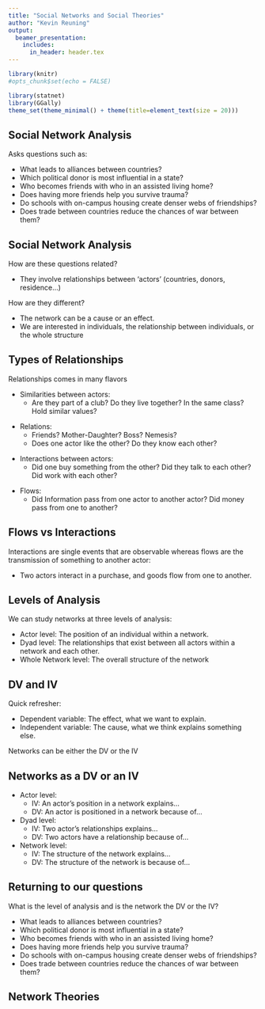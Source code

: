 ```yaml
---
title: "Social Networks and Social Theories"
author: "Kevin Reuning"
output: 
  beamer_presentation:
    includes:
      in_header: header.tex
---
```


```r
library(knitr)
#opts_chunk$set(echo = FALSE)

library(statnet)
library(GGally)
theme_set(theme_minimal() + theme(title=element_text(size = 20)))

```

## Social Network Analysis

Asks questions such as: 

- What leads to alliances between countries? 
- Which political donor is most influential in a state? 
- Who becomes friends with who in an assisted living home? 
- Does having more friends help you survive trauma? 
- Do schools with on-campus housing create denser webs of friendships?
- Does trade between countries reduce the chances of war between them? 

## Social Network Analysis

How are these questions related? 

- They involve relationships between 'actors' (countries, donors, residence...)

\pause 

How are they different? 

- The network can be a cause or an effect.
- We are interested in individuals, the relationship between individuals, or the whole structure

## Types of Relationships 

Relationships comes in many flavors

- Similarities between actors: 
  - Are they part of a club? Do they live together? In the same class? Hold similar values? 

\pause 

- Relations:
  - Friends? Mother-Daughter? Boss? Nemesis? 
  - Does one actor like the other? Do they know each other? 


\pause 

- Interactions between actors: 
  - Did one buy something from the other? Did they talk to each other? Did work with each other?
  
\pause 

- Flows: 
  - Did Information pass from one actor to another actor? Did money pass from one to another? 
  
## Flows vs Interactions

Interactions are single events that are observable whereas flows are the transmission of something to another actor:

- Two actors interact in a purchase, and goods flow from one to another. 

## Levels of Analysis

We can study networks at three levels of analysis: 

- Actor level: The position of an individual within a network. 
- Dyad  level: The relationships that exist between all actors within a network and each other. 
- Whole Network level: The overall structure of the network 


## DV and IV

Quick refresher: 

- Dependent variable: The effect, what we want to explain.  
- Independent variable: The cause, what we think explains something else. 

Networks can be either the DV or the IV

## Networks as a DV or an IV

- Actor level:
  - IV: An actor's position in a network explains... 
  - DV: An actor is positioned in a network because of...
- Dyad level:
  - IV: Two actor's relationships explains...
  - DV: Two actors have a relationship because of...
- Network level: 
  - IV: The structure of the network explains...
  - DV: The structure of the network is because of...
  
## Returning to our questions

What is the level of analysis and is the network the DV or the IV? 

- What leads to alliances between countries? 
- Which political donor is most influential in a state? 
- Who becomes friends with who in an assisted living home? 
- Does having more friends help you survive trauma? 
- Do schools with on-campus housing create denser webs of friendships?
- Does trade between countries reduce the chances of war between them? 

## Network Theories


